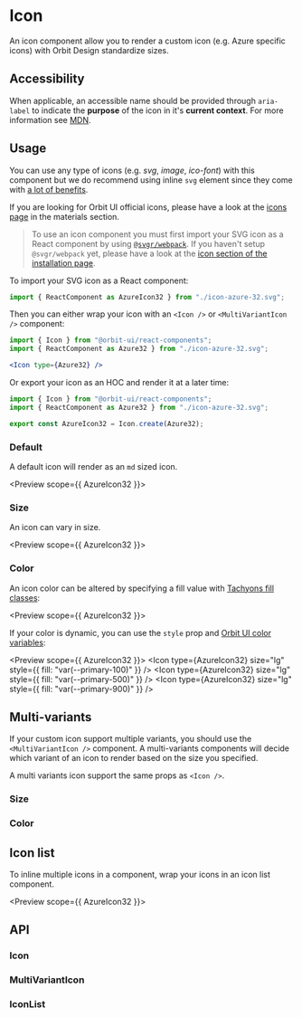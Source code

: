 
<Meta
    title="Components/Icon"
    id="icon"
/>

# Icon

<Tagline>An icon component allow you to render a custom icon (e.g. Azure specific icons) with Orbit Design standardize sizes.</Tagline>

<ComponentInfo
    usage="import { Icon, MultiVariantIcon, IconList } from @react-components"
    githubPath="/packages/react-components/src/icons/src"
/>

## Accessibility

When applicable, an accessible name should be provided through `aria-label` to indicate the **purpose** of the icon in it's **current context**. For more information see [MDN](https://developer.mozilla.org/en-US/docs/Web/Accessibility/ARIA/ARIA_Techniques/Using_the_aria-label_attribute).

## Usage

You can use any type of icons (e.g. _svg_, _image_, _ico-font_) with this component but we do recommend using inline `svg` element since they come with [a lot of benefits](https://www.jotform.com/blog/why-you-should-embed-svg-inline-98570).

If you are looking for Orbit UI official icons, please have a look at the [icons page](?path=/docs/icon-gallery#gallery) in the materials section.

> To use an icon component you must first import your SVG icon as a React component by using [`@svgr/webpack`](https://react-svgr.com/docs/getting-started/). If you haven't setup `@svgr/webpack` yet, please have a look at the [icon section of the installation page](?path=/docs/getting-started-installation--page#icons).

To import your SVG icon as a React component:

```jsx
import { ReactComponent as AzureIcon32 } from "./icon-azure-32.svg";
```

Then you can either wrap your icon with an `<Icon />` or `<MultiVariantIcon />` component:

```jsx
import { Icon } from "@orbit-ui/react-components";
import { ReactComponent as Azure32 } from "./icon-azure-32.svg";

<Icon type={Azure32} />
```

Or export your icon as an HOC and render it at a later time:

```jsx
import { Icon } from "@orbit-ui/react-components";
import { ReactComponent as Azure32 } from "./icon-azure-32.svg";

export const AzureIcon32 = Icon.create(Azure32);
```

<IndexFileUsage />

### Default

A default icon will render as an `md` sized icon.

<Preview scope={{ AzureIcon32 }}>
    <Story name="default">
        <CheckeredBackground>
            <Icon type={AzureIcon32} />
        </CheckeredBackground>
    </Story>
</Preview>

### Size

An icon can vary in size.

<Preview scope={{ AzureIcon32 }}>
    <Story name="size">
        <CheckeredBackground>
            <Inline verticalAlign="center" gap={2}>
                <Icon type={AzureIcon32} size="2xs" />
                <Icon type={AzureIcon32} size="xs" />
                <Icon type={AzureIcon32} size="sm" />
                <Icon type={AzureIcon32} />
                <Icon type={AzureIcon32} size="lg" />
                <Icon type={AzureIcon32} size="xl" />
            </Inline>
        </CheckeredBackground>
    </Story>
</Preview>

### Color

An icon color can be altered by specifying a fill value with [Tachyons fill classes](?path=/docs/materials-colors--page#tachyons):

<Preview scope={{ AzureIcon32 }}>
    <Story name="color">
        <CheckeredBackground>
            <Inline verticalAlign="end" gap={2}>
                <Icon type={AzureIcon32} size="lg" className="fill-primary-100" />
                <Icon type={AzureIcon32} size="lg" className="fill-primary-500" />
                <Icon type={AzureIcon32} size="lg" className="fill-primary-900" />
            </Inline>
        </CheckeredBackground>
    </Story>
</Preview>

If your color is dynamic, you can use the `style` prop and [Orbit UI color variables](?path=/docs/getting-started-foundation--page#colors):

<Preview scope={{ AzureIcon32 }}>
    <Story name="dynamic-color">
        <CheckeredBackground>
            <Inline verticalAlign="end" gap={2}>
                <Icon type={AzureIcon32} size="lg" style={{ fill: "var(--primary-100)" }} />
                <Icon type={AzureIcon32} size="lg" style={{ fill: "var(--primary-500)" }} />
                <Icon type={AzureIcon32} size="lg" style={{ fill: "var(--primary-900)" }} />
            </Inline>
        </CheckeredBackground>
    </Story>
</Preview>

## Multi-variants

If your custom icon support multiple variants, you should use the `<MultiVariantIcon />` component. A multi-variants components will decide which variant of an icon to render based on the size you specified.

A multi variants icon support the same props as `<Icon />`.

### Size

<Preview>
    <Story name="multi-variants size">
        <CheckeredBackground>
            <Inline verticalAlign="center" gap={2}>
                <MultiVariantIcon type24={FilterIcon24} type32={FilterIcon32} size="2xs" />
                <MultiVariantIcon type24={FilterIcon24} type32={FilterIcon32} size="xs" />
                <MultiVariantIcon type24={FilterIcon24} type32={FilterIcon32} size="sm" />
                <MultiVariantIcon type24={FilterIcon24} type32={FilterIcon32} />
                <MultiVariantIcon type24={FilterIcon24} type32={FilterIcon32} size="lg" />
                <MultiVariantIcon type24={FilterIcon24} type32={FilterIcon32} size="xl" />
            </Inline>
        </CheckeredBackground>
    </Story>
</Preview>

### Color

<Preview>
    <Story name="multi-variants color">
        <CheckeredBackground>
            <Inline verticalAlign="end" gap={2}>
                <MultiVariantIcon type24={FilterIcon24} type32={FilterIcon32} size="lg" className="fill-primary-100" />
                <MultiVariantIcon type24={FilterIcon24} type32={FilterIcon32} size="lg" className="fill-primary-500" />
                <MultiVariantIcon type24={FilterIcon24} type32={FilterIcon32} size="lg" className="fill-primary-900" />
            </Inline>
        </CheckeredBackground>
    </Story>
</Preview>

## Icon list

To inline multiple icons in a component, wrap your icons in an icon list component.

<Preview scope={{ AzureIcon32 }}>
    <Story name="icon list">
        <IconList>
            <Icon type={AzureIcon32} />
            <Icon type={FilterIcon32} />
        </IconList>
    </Story>
</Preview>

## API

### Icon

<ComponentInfo
    usage="import { Icon } from @react-components"
    compact
/>

<ArgsTable of={InnerIcon} />

### MultiVariantIcon

<ComponentInfo
    usage="import { MultiVariantIcon } from @react-components"
    compact
/>

<ArgsTable of={InnerMultiVariantIcon} />

### IconList

<ComponentInfo
    usage="import { IconList } from @react-components"
    compact
/>

<ArgsTable of={InnerIconList} />
